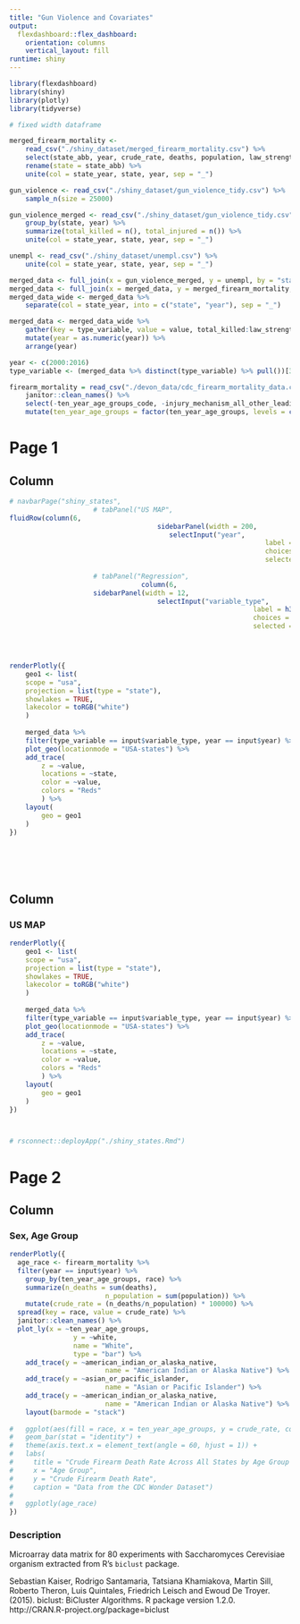 ```yaml
---
title: "Gun Violence and Covariates"
output: 
  flexdashboard::flex_dashboard:
    orientation: columns
    vertical_layout: fill
runtime: shiny
---
```


```r
library(flexdashboard)
library(shiny)
library(plotly)
library(tidyverse)

# fixed width dataframe

merged_firearm_mortality <-
	read_csv("./shiny_dataset/merged_firearm_mortality.csv") %>%
	select(state_abb, year, crude_rate, deaths, population, law_strength) %>%
	rename(state = state_abb) %>% 
	unite(col = state_year, state, year, sep = "_")

gun_violence <- read_csv("./shiny_dataset/gun_violence_tidy.csv") %>% 
	sample_n(size = 25000)

gun_violence_merged <- read_csv("./shiny_dataset/gun_violence_tidy.csv") %>%
	group_by(state, year) %>%
	summarize(total_killed = n(), total_injured = n()) %>% 
	unite(col = state_year, state, year, sep = "_")

unempl <- read_csv("./shiny_dataset/unempl.csv") %>% 
	unite(col = state_year, state, year, sep = "_")

merged_data <- full_join(x = gun_violence_merged, y = unempl, by = "state_year")
merged_data <- full_join(x = merged_data, y = merged_firearm_mortality, by = "state_year")
merged_data_wide <- merged_data %>% 
	separate(col = state_year, into = c("state", "year"), sep = "_")

merged_data <- merged_data_wide %>% 
	gather(key = type_variable, value = value, total_killed:law_strength) %>% 
	mutate(year = as.numeric(year)) %>% 
	arrange(year)

year <- c(2000:2016)
type_variable <- (merged_data %>% distinct(type_variable) %>% pull())[3:6]

firearm_mortality = read_csv("./devon_data/cdc_firearm_mortality_data.csv", na = "Unreliable") %>% 
	janitor::clean_names() %>% 
	select(-ten_year_age_groups_code, -injury_mechanism_all_other_leading_causes_code, -race_code, death_cause = injury_mechanism_all_other_leading_causes) %>% 
	mutate(ten_year_age_groups = factor(ten_year_age_groups, levels = c("1-4 years", "5-14 years", "15-24 years", "25-34 years", "35-44 years", "45-54 years", "55-64 years", "65-74 years", "75-84 years", "85+ years")))


```

Page 1
===================================== 

Column {.tabset}
-----------------------------------------------------------------------


```r
# navbarPage("shiny_states",
					 # tabPanel("US MAP",
fluidRow(column(6,
					 				 sidebarPanel(width = 200,
					 				 	selectInput("year",
					 				 							label = h3("Choose year"),
					 				 							choices = as.list(year),
					 				 							selected = 2015))),
					 		
					 # tabPanel("Regression",
				 				 column(6,
					 sidebarPanel(width = 12,
					 				 selectInput("variable_type",
					 				 						 label = h3("Choose variable"),
					 				 						 choices = type_variable,
					 				 						 selected = "law_strength"))))




renderPlotly({
	geo1 <- list(
	scope = "usa",
	projection = list(type = "state"),
	showlakes = TRUE,
	lakecolor = toRGB("white")
	)
	
	merged_data %>% 
	filter(type_variable == input$variable_type, year == input$year) %>% 
	plot_geo(locationmode = "USA-states") %>% 
	add_trace(
		z = ~value,
		locations = ~state,
		color = ~value,
		colors = "Reds"
		) %>%
	layout(
		geo = geo1
	)
})







```

Column {.tabset .tabset-fade}
-----------------------------------------------------------------------

### US MAP

```r



renderPlotly({
	geo1 <- list(
	scope = "usa",
	projection = list(type = "state"),
	showlakes = TRUE,
	lakecolor = toRGB("white")
	)
	
	merged_data %>% 
	filter(type_variable == input$variable_type, year == input$year) %>% 
	plot_geo(locationmode = "USA-states") %>% 
	add_trace(
		z = ~value,
		locations = ~state,
		color = ~value,
		colors = "Reds"
		) %>%
	layout(
		geo = geo1
	)
})



# rsconnect::deployApp("./shiny_states.Rmd")

```

Page 2
===================================== 

Column {.tabset}
-----------------------------------------------------------------------

### Sex, Age Group

```r




renderPlotly({
  age_race <- firearm_mortality %>% 
  filter(year == input$year) %>% 
	group_by(ten_year_age_groups, race) %>%
	summarize(n_deaths = sum(deaths),
						n_population = sum(population)) %>% 
	mutate(crude_rate = (n_deaths/n_population) * 100000) %>% 
  spread(key = race, value = crude_rate) %>%
  janitor::clean_names() %>% 
  plot_ly(x = ~ten_year_age_groups,
  				y = ~white,
  				name = "White",
  				type = "bar") %>% 
  	add_trace(y = ~american_indian_or_alaska_native,
  						name = "American Indian or Alaska Native") %>% 
  	add_trace(y = ~asian_or_pacific_islander,
  						name = "Asian or Pacific Islander") %>% 
  	add_trace(y = ~american_indian_or_alaska_native,
  						name = "American Indian or Alaska Native") %>% 
  	layout(barmode = "stack")
  
# 	ggplot(aes(fill = race, x = ten_year_age_groups, y = crude_rate, color = race)) +
# 	geom_bar(stat = "identity") +
# 	theme(axis.text.x = element_text(angle = 60, hjust = 1)) + 
# 	labs(
#     title = "Crude Firearm Death Rate Across All States by Age Group and Race, 1999",
#     x = "Age Group",
#     y = "Crude Firearm Death Rate",
#     caption = "Data from the CDC Wonder Dataset")
#   
#   ggplotly(age_race)
})

```

### Description

Microarray data matrix for 80 experiments with Saccharomyces Cerevisiae
organism extracted from R's `biclust` package.

Sebastian Kaiser, Rodrigo Santamaria, Tatsiana Khamiakova, Martin Sill, Roberto
  Theron, Luis Quintales, Friedrich Leisch and Ewoud De Troyer. (2015). biclust:
  BiCluster Algorithms. R package version 1.2.0.
  http://CRAN.R-project.org/package=biclust